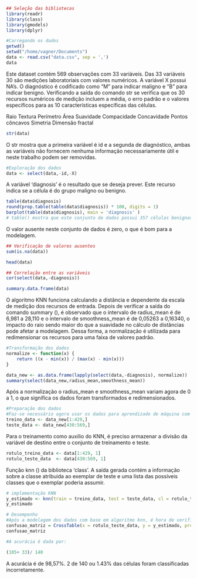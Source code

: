

```r
## Seleção das bibliotecas
library(readr)
library(class)
library(gmodels)
library(dplyr)

```

```r
#Carregando os dados
getwd()
setwd("/home/vagner/Documents")
data <- read.csv("data.csv", sep = ',')
data
```
Este dataset contém 569 observações com 33 variáveis. Das 33 variáveis 30 são medições laboratoriais com valores numéricos. A variável X possui NA's. O diagnóstico é codificado como "M" para indicar maligno e "B" para indicar benigno. Verificando a saída do comando str se verifica que os 30 recursos numéricos de medição incluem a média, o erro padrão e o valores específicos para as 10 características específicas das células.

Raio
Textura
Perímetro
Área
Suavidade
Compacidade
Concavidade
Pontos côncavos
Simetria
Dimensão fractal

```r
str(data)
```
O str mostra que a primeira variável é id e a segunda de diagnóstico, ambas as variáveis não fornecem nenhuma informação necessariamente útil e neste trabalho podem ser removidas.
```r
#Exploração dos dados
data <- select(data,-id,-X)

```

A variável 'diagnosis' é o resultado que se deseja prever. Este recurso indica se a célula é do grupo maligno ou benigno.

```r
table(data$diagnosis)
round(prop.table(table(data$diagnosis)) * 100, digits = 1)
barplot(table(data$diagnosis), main = 'diagnosis' )
# table() mostra que este conjunto de dados possui 357 células benignas e 212 células malignas. A função prop.table () mostra que 62,7 por cento é benigna e 37,3 por cento da massa é maligna.
```
O valor ausente neste conjunto de dados é zero, o que é bom para a modelagem.

```r
## Verificação de valores ausentes
sum(is.na(data))
```

```r
head(data)
```

```r
## Correlação entre as variáveis
cor(select(data,-diagnosis))
```

```r
summary.data.frame(data)
```

O algoritmo KNN funciona calculando a distância e dependente da escala de medição dos recursos de entrada. Depois de verificar a saída do comando summary (), é observado que o intervalo de radius_mean é de 6,981 a 28,110 e o intervalo de smoothness_mean é de 0,05263 a 0,16340, o impacto do raio sendo maior do que a suavidade no cálculo de distâncias pode afetar a modelagem. Dessa forma, a normalização é utilizada para redimensionar os recursos para uma faixa de valores padrão.

```r
#Transformação dos dados
normalize <- function(x) {
    return ((x - min(x)) / (max(x) - min(x)))
}
```

```r
data_new <- as.data.frame(lapply(select(data,-diagnosis), normalize))
summary(select(data_new,radius_mean,smoothness_mean))
```
Após a normalização o radius_mean e smoothness_mean variam agora de 0 a 1, o que significa os dados foram transformados e redimensionados.

```r
#Preparação dos dados
#Faz-se necessário agora usar os dados para aprendizado de máquina com um conjunto de treinamento e um conjunto de teste para verificar a precisão. São selecionados 429 dados para o conjunto de dados de treinamento e os 140 restantes para implementar os novos testes.
treino_data <- data_new[1:429,]
teste_data <- data_new[430:569,]
```

Para o treinamento como auxílio do KNN, é preciso armazenar a divisão da variável de destino entre o conjunto de treinamento e teste.
```r
rotulo_treino_data <- data[1:429, 1]
rotulo_teste_data  <- data[430:569, 1]
```

 Função knn () da biblioteca 'class'. A saída gerada contém a informação sobre a classe atribuida ao exemplar de teste e uma lista das possíveis classes que o exemplar poderia assumir.
```r
# implementação KNN
y_estimado <- knn(train = treino_data, test = teste_data, cl = rotulo_treino_data, k = 15)
y_estimado
```

```r
# Desempenho
#Após a modelagem dos dados com base em algoritmo knn, é hora de verificar o desempenho. Matriz de confusão para encontrar o desempenho do conjunto de dados.
confusao_matriz = CrossTable(x = rotulo_teste_data, y = y_estimado, prop.chisq = FALSE)
confusao_matriz
```


```r
#A acurácia é dada por:

(105+ 33)/ 140
```
A acurácia é de 98,57%. 2 de 140 ou 1.43% das células foram classificadas incorretamente.

